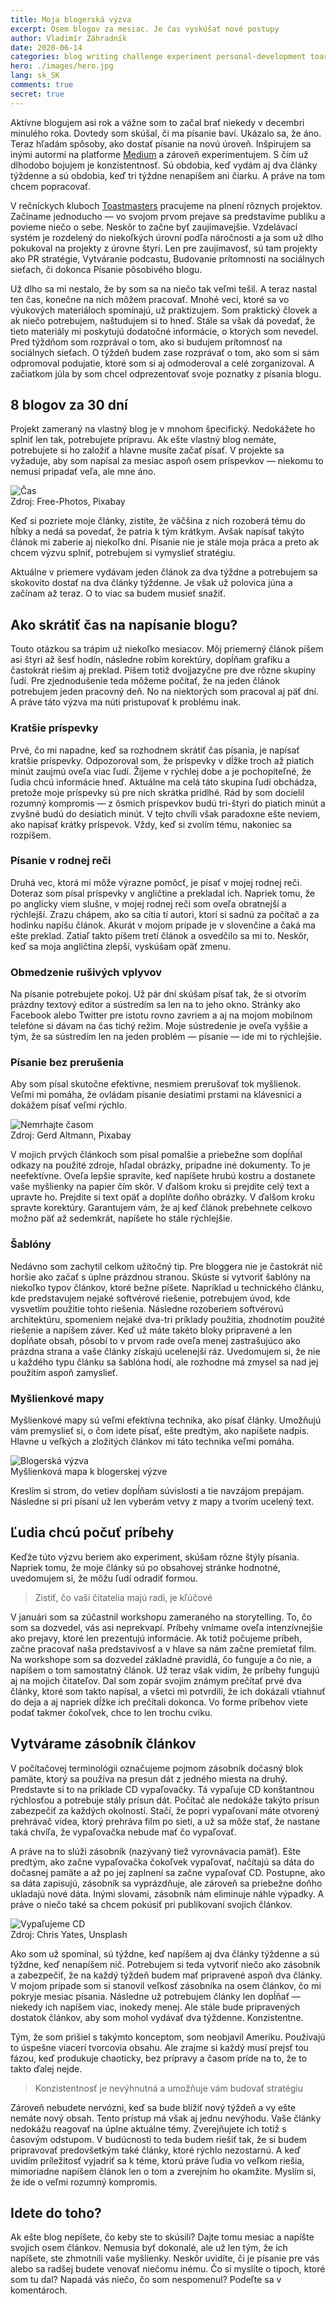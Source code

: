 ```yaml
---
title: Moja blogerská výzva
excerpt: Osem blogov za mesiac. Je čas vyskúšať nové postupy
author: Vladimír Záhradník
date: 2020-06-14
categories: blog writing challenge experiment personal-development toastmasters
hero: ./images/hero.jpg
lang: sk_SK
comments: true
secret: true
---
```

Aktívne blogujem asi rok a vážne som to začal brať niekedy v decembri minulého roka. Dovtedy som skúšal, či ma písanie baví. Ukázalo sa, že áno. Teraz hľadám spôsoby, ako dostať písanie na novú úroveň. Inšpirujem sa inými autormi na platforme [Medium][medium] a zároveň experimentujem. S čím už dlhodobo bojujem je konzistentnosť. Sú obdobia, keď vydám aj dva články týždenne a sú obdobia, keď tri týždne nenapíšem ani čiarku. A práve na tom chcem popracovať.

V rečníckych kluboch [Toastmasters][toastmasters] pracujeme na plnení rôznych projektov. Začíname jednoducho — vo svojom prvom prejave sa predstavíme publiku a povieme niečo o sebe. Neskôr to začne byť zaujímavejšie. Vzdelávací systém je rozdelený do niekoľkých úrovní podľa náročnosti a ja som už dlho pokukoval na projekty z úrovne štyri. Len pre zaujímavosť, sú tam projekty ako PR stratégie, Vytváranie podcastu, Budovanie prítomnosti na sociálnych sieťach, či dokonca Písanie pôsobivého blogu.

Už dlho sa mi nestalo, že by som sa na niečo tak veľmi tešil. A teraz nastal ten čas, konečne na nich môžem pracovať. Mnohé veci, ktoré sa vo výukových materiáloch spomínajú, už praktizujem. Som praktický človek a ak niečo potrebujem, naštudujem si to hneď. Stále sa však dá povedať, že tieto materiály mi poskytujú dodatočné informácie, o ktorých som nevedel. Pred týždňom som rozprával o tom, ako si budujem prítomnosť na sociálnych sieťach. O týždeň budem zase rozprávať o tom, ako som si sám odpromoval podujatie, ktoré som si aj odmoderoval a celé zorganizoval. A začiatkom júla by som chcel odprezentovať svoje poznatky z písania blogu.

## 8 blogov za 30 dní
Projekt zameraný na vlastný blog je v mnohom špecifický. Nedokážete ho splniť len tak, potrebujete prípravu. Ak ešte vlastný blog nemáte, potrebujete si ho založiť a hlavne musíte začať písať. V projekte sa vyžaduje, aby som napísal za mesiac aspoň osem príspevkov — niekomu to nemusí pripadať veľa, ale mne áno.

<div className="Image__Large">
  <img src="./images/time.jpg" alt="Čas" />
  <figcaption>Zdroj: Free-Photos, Pixabay</figcaption>
</div>

Keď si pozriete moje články, zistíte, že väčšina z nich rozoberá tému do hĺbky a nedá sa povedať, že patria k tým krátkym. Avšak napísať takýto článok mi zaberie aj niekoľko dní. Písanie nie je stále moja práca a preto ak chcem výzvu splniť, potrebujem si vymyslieť stratégiu.

Aktuálne v priemere vydávam jeden článok za dva týždne a potrebujem sa skokovito dostať na dva články týždenne. Je však už polovica júna a začínam až teraz. O to viac sa budem musieť snažiť.

## Ako skrátiť čas na napísanie blogu?
Touto otázkou sa trápim už niekoľko mesiacov. Môj priemerný článok píšem asi štyri až šesť hodín, následne robím korektúry, dopĺňam grafiku a častokrát riešim aj preklad. Píšem totiž dvojjazyčne pre dve rôzne skupiny ľudí. Pre zjednodušenie teda môžeme počítať, že na jeden článok potrebujem jeden pracovný deň. No na niektorých som pracoval aj päť dní. A práve táto výzva ma núti pristupovať k problému inak.

### Kratšie príspevky
Prvé, čo mi napadne, keď sa rozhodnem skrátiť čas písania, je napísať kratšie príspevky. Odpozoroval som, že príspevky v dĺžke troch až piatich minút zaujmú oveľa viac ľudí. Žijeme v rýchlej dobe a je pochopiteľné, že ľudia chcú informácie hneď. Aktuálne ma celá táto skupina ľudí obchádza, pretože moje príspevky sú pre nich skrátka pridlhé. Rád by som docielil rozumný kompromis — z ôsmich príspevkov budú tri-štyri do piatich minút a zvyšné budú do desiatich minút. V tejto chvíli však paradoxne ešte neviem, ako napísať krátky príspevok. Vždy, keď si zvolím tému, nakoniec sa rozpíšem.

### Písanie v rodnej reči
Druhá vec, ktorá mi môže výrazne pomôcť, je písať v mojej rodnej reči. Doteraz som písal príspevky v angličtine a prekladal ich. Napriek tomu, že po anglicky viem slušne, v mojej rodnej reči som oveľa obratnejší a rýchlejší. Zrazu chápem, ako sa cítia tí autori, ktorí si sadnú za počítač a za hodinku napíšu článok. Akurát v mojom prípade je v slovenčine a čaká ma ešte preklad. Zatiaľ takto píšem tretí článok a osvedčilo sa mi to. Neskôr, keď sa moja angličtina zlepší, vyskúšam opäť zmenu.

### Obmedzenie rušivých vplyvov
Na písanie potrebujete pokoj. Už pár dní skúšam písať tak, že si otvorím prázdny textový editor a sústredím sa len na to jeho okno. Stránky ako Facebook alebo Twitter pre istotu rovno zavriem a aj na mojom mobilnom telefóne si dávam na čas tichý režim. Moje sústredenie je oveľa vyššie a tým, že sa sústredím len na jeden problém — písanie — ide mi to rýchlejšie.

### Písanie bez prerušenia
Aby som písal skutočne efektívne, nesmiem prerušovať tok myšlienok. Veľmi mi pomáha, že ovládam písanie desiatimi prstami na klávesnici a dokážem písať veľmi rýchlo.

<div className="Image__Large">
  <img src="./images/stop-wasting-time.jpg" alt="Nemrhajte časom" />
  <figcaption>Zdroj: Gerd Altmann, Pixabay</figcaption>
</div>

V mojich prvých článkoch som písal pomalšie a priebežne som dopĺňal odkazy na použité zdroje, hľadal obrázky, prípadne iné dokumenty. To je neefektívne. Oveľa lepšie spravíte, keď napíšete hrubú kostru a dostanete vaše myšlienky na papier čím skôr. V ďalšom kroku si prejdite celý text a upravte ho. Prejdite si text opäť a doplňte doňho obrázky. V ďalšom kroku spravte korektúry. Garantujem vám, že aj keď článok prebehnete celkovo možno päť až sedemkrát, napíšete ho stále rýchlejšie.

### Šablóny
Nedávno som zachytil celkom užitočný tip. Pre bloggera nie je častokrát nič horšie ako začať s úplne prázdnou stranou. Skúste si vytvoriť šablóny na niekoľko typov článkov, ktoré bežne píšete. Napríklad u technického článku, kde predstavujem nejaké softvérové riešenie, potrebujem úvod, kde vysvetlím použitie tohto riešenia. Následne rozoberiem softvérovú architektúru, spomeniem nejaké dva-tri príklady použitia, zhodnotím použité riešenie a napíšem záver. Keď už máte takéto bloky pripravené a len dopĺňate obsah, pôsobí to v prvom rade oveľa menej zastrašujúco ako prázdna strana a vaše články získajú ucelenejší ráz. Uvedomujem si, že nie u každého typu článku sa šablóna hodí, ale rozhodne má zmysel sa nad jej použitím aspoň zamyslieť.

### Myšlienkové mapy
Myšlienkové mapy sú veľmi efektívna technika, ako písať články. Umožňujú vám premyslieť si, o čom idete písať, ešte predtým, ako napíšete nadpis. Hlavne u veľkých a zložitých článkov mi táto technika veľmi pomáha.

<div className="Image__Large">
  <img src="./images/sk/blogging-challenge.png" alt="Blogerská výzva" />
  <figcaption>Myšlienková mapa k blogerskej výzve</figcaption>
</div>

Kreslím si strom, do vetiev dopĺňam súvislosti a tie navzájom prepájam. Následne si pri písaní už len vyberám vetvy z mapy a tvorím ucelený text.

## Ľudia chcú počuť príbehy
Keďže túto výzvu beriem ako experiment, skúšam rôzne štýly písania. Napriek tomu, že moje články sú po obsahovej stránke hodnotné, uvedomujem si, že môžu ľudí odradiť formou.

> Zistiť, čo vaši čitatelia majú radi, je kľúčové

V januári som sa zúčastnil workshopu zameraného na storytelling. To, čo som sa dozvedel, vás asi neprekvapí. Príbehy vnímame oveľa intenzívnejšie ako prejavy, ktoré len prezentujú informácie. Ak totiž počujeme príbeh, začne pracovať naša predstavivosť a v hlave sa nám začne premietať film. Na workshope som sa dozvedel základné pravidlá, čo funguje a čo nie, a napíšem o tom samostatný článok. Už teraz však vidím, že príbehy fungujú aj na mojich čitateľov. Dal som zopár svojim známym prečítať prvé dva články, ktoré som takto napísal, a všetci mi potvrdili, že ich dokázali vtiahnuť do deja a aj napriek dĺžke ich prečítali dokonca. Vo forme príbehov viete podať takmer čokoľvek, chce to len trochu cviku.

## Vytvárame zásobník článkov
V počítačovej terminológii označujeme pojmom zásobník dočasný blok pamäte, ktorý sa používa na presun dát z jedného miesta na druhý. Predstavte si to na príklade CD vypaľovačky. Tá vypaľuje CD konštantnou rýchlosťou a potrebuje stály prísun dát. Počítač ale nedokáže takýto prísun zabezpečiť za každých okolností. Stačí, že popri vypaľovaní máte otvorený prehrávač videa, ktorý prehráva film po sieti, a už sa môže stať, že nastane taká chvíľa, že vypaľovačka nebude mať čo vypaľovať.

A práve na to slúži zásobník (nazývaný tiež vyrovnávacia pamäť). Ešte predtým, ako začne vypaľovačka čokoľvek vypaľovať, načítajú sa dáta do dočasnej pamäte a až po jej zaplnení sa začne vypaľovať CD. Postupne, ako sa dáta zapisujú, zásobník sa vyprázdňuje, ale zároveň sa priebežne doňho ukladajú nové dáta. Inými slovami, zásobník nám eliminuje náhle výpadky. A práve o niečo také sa chcem pokúsiť pri publikovaní svojich článkov.

<div className="Image__Medium">
  <img src="./images/writable-cd.jpg" alt="Vypaľujeme CD" />
  <figcaption>Zdroj: Chris Yates, Unsplash</figcaption>
</div>

Ako som už spomínal, sú týždne, keď napíšem aj dva články týždenne a sú týždne, keď nenapíšem nič. Potrebujem si teda vytvoriť niečo ako zásobník a zabezpečiť, že na každý týždeň budem mať pripravené aspoň dva články. V mojom prípade som si stanovil veľkosť zásobníka na osem článkov, čo mi pokryje mesiac písania. Následne už potrebujem články len dopĺňať — niekedy ich napíšem viac, inokedy menej. Ale stále bude pripravených dostatok článkov, aby som mohol vydávať dva týždenne. Konzistentne.

Tým, že som prišiel s takýmto konceptom, som neobjavil Ameriku. Používajú to úspešne viacerí tvorcovia obsahu. Ale zrajme si každý musí prejsť tou fázou, keď produkuje chaoticky, bez prípravy a časom príde na to, že to takto ďalej nejde.

> Konzistentnosť je nevýhnutná a umožňuje vám budovať stratégiu

Zároveň nebudete nervózni, keď sa bude blížiť nový týždeň a vy ešte nemáte nový obsah. Tento prístup má však aj jednu nevýhodu. Vaše články nedokážu reagovať na úplne aktuálne témy. Zverejňujete ich totiž s časovým odstupom. V budúcnosti to teda budem riešiť tak, že si budem pripravovať predovšetkým také články, ktoré rýchlo nezostarnú. A keď uvidím príležitosť vyjadriť sa k téme, ktorú práve ľudia vo veľkom riešia, mimoriadne napíšem článok len o tom a zverejním ho okamžite. Myslím si, že ide o veľmi rozumný kompromis.

## Idete do toho?
Ak ešte blog nepíšete, čo keby ste to skúsili? Dajte tomu mesiac a napíšte svojich osem článkov. Nemusia byť dokonalé, ale už len tým, že ich napíšete, ste zhmotnili vaše myšlienky. Neskôr uvidíte, či je písanie pre vás alebo sa radšej budete venovať niečomu inému. Čo si myslíte o tipoch, ktoré som tu dal? Napadá vás niečo, čo som nespomenul? Podeľte sa v komentároch.

[//]: # (Used references)
[medium]: https://medium.com/
[toastmasters]: https://www.toastmasters.org/